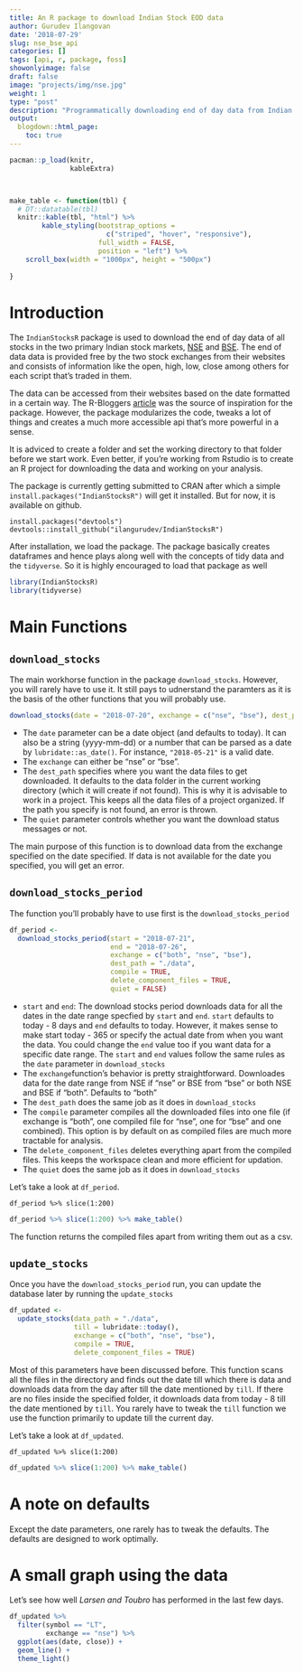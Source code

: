 ```yaml
---
title: An R package to download Indian Stock EOD data
author: Gurudev Ilangovan
date: '2018-07-29'
slug: nse_bse_api
categories: []
tags: [api, r, package, foss]
showonlyimage: false
draft: false
image: "projects/img/nse.jpg"
weight: 1
type: "post"
description: "Programmatically downloading end of day data from Indian stock markets, NSE and BSE."
output:
  blogdown::html_page:
    toc: true
---
```



```r
pacman::p_load(knitr,
               kableExtra)



make_table <- function(tbl) {
  # DT::datatable(tbl)
  knitr::kable(tbl, "html") %>%
        kable_styling(bootstrap_options =
                        c("striped", "hover", "responsive"),
                      full_width = FALSE,
                      position = "left") %>% 
    scroll_box(width = "1000px", height = "500px")
    
}
```

# Introduction

The `IndianStocksR` package is used to download the end of day  data of all stocks in the two primary Indian stock markets, [NSE](http://nseindia.com/) and [BSE](https://www.bseindia.com/). The end of data data is provided free by the two stock exchanges from their websites and consists of information like the open, high, low, close among others for each script that's traded in them. 

The data can be accessed from their websites based on the date formatted in a certain way. The R-Bloggers [article](https://www.r-bloggers.com/extracting-eod-data-from-nse/) was the source of inspiration for the package. However, the package modularizes the code, tweaks a lot of things and creates a much more accessible api that's more powerful in a sense.

It is adviced to create a folder and set the working directory to that folder before we start work. Even better, if you're working from Rstudio is to create an R project for downloading the data and working on your analysis.

The package is currently getting submitted to CRAN after which a simple `install.packages("IndianStocksR")` will get it installed. But for now, it is available on github. 

```
install.packages("devtools")
devtools::install_github("ilangurudev/IndianStocksR")
```

After installation, we load the package. The package basically creates dataframes and hence plays along well with the concepts of tidy data and the `tidyverse`. So it is highly encouraged to load that package as well
```r
library(IndianStocksR)
library(tidyverse)
```

# Main Functions

## `download_stocks`

The main workhorse function in the package `download_stocks`. However, you will rarely have to use it. It still pays to udnerstand the paramters as it is the basis of the other functions that you will probably use. 
```r
download_stocks(date = "2018-07-20", exchange = c("nse", "bse"), dest_path = "./data", quiet = FALSE)
```

- The `date` parameter can be a date object (and defaults to today). It can also be a string (yyyy-mm-dd) or a number that can be parsed as a date by `lubridate::as_date()`. For instance, `"2018-05-21"` is a valid date. 
- The `exchange` can either be "nse" or "bse".
- The `dest_path` specifies where you want the data files to get downloaded. It defaults to the data folder in the current working directory (which it will create if not found). This is why it is advisable to work in a project. This keeps all the data files of a project organized. If the path you specify is not found, an error is thrown. 
- The `quiet` parameter controls whether you want the download status messages or not.

The main purpose of this function is to download data from the exchange specified on the date specified. If data is not available for the date you specified, you will get an error. 

## `download_stocks_period`

The function you'll probably have to use first is the `download_stocks_period`  

```r
df_period <- 
  download_stocks_period(start = "2018-07-21",
                         end = "2018-07-26",
                         exchange = c("both", "nse", "bse"),
                         dest_path = "./data",
                         compile = TRUE,
                         delete_component_files = TRUE,
                         quiet = FALSE)
```

- `start` and `end`: The download stocks period downloads data for all the dates in the date range specfied by `start` and `end`. `start` defaults to today - 8 days and `end` defaults to today. However, it makes sense to make start today - 365 or specify the actual date from when you want the data. You could change the `end` value too if you want data for a specific date range. The `start` and `end` values follow the same rules as the `date` parameter in `download_stocks`
- The `exchange`function's behavior is pretty straightforward. Downloades data for the date range from NSE if "nse" or BSE from "bse" or both NSE and BSE if "both". Defaults to "both"
- The `dest_path` does the same job as it does in `download_stocks`
- The `compile` parameter compiles all the downloaded files into one file (if exchange is "both", one compiled file for "nse", one for "bse" and one combined). This option is by default on as compiled files are much more tractable for analysis. 
- The `delete_component_files` deletes everything apart from the compiled files. This keeps the workspace clean and more efficient for updation.
- The `quiet` does the same job as it does in `download_stocks`

Let's take a look at `df_period`.
```
df_period %>% slice(1:200)
```
```r
df_period %>% slice(1:200) %>% make_table()
```

The function returns the compiled files apart from writing them out as a csv. 

## `update_stocks`

Once you have the `download_stocks_period` run, you can update the database later by running the `update_stocks`
```r
df_updated <- 
  update_stocks(data_path = "./data",
                till = lubridate::today(),
                exchange = c("both", "nse", "bse"),
                compile = TRUE,
                delete_component_files = TRUE)
```


Most of this parameters have been discussed before. This function scans all the files in the directory and finds out the date till which there is data and downloads data from the day after till the date mentioned by `till`. If there are no files inside the specified folder, it downloads data from today - 8 till the date mentioned by `till`. You rarely have to tweak the `till` function we use the function primarily to update till the current day. 

Let's take a look at `df_updated`.
```
df_updated %>% slice(1:200)
```
```r
df_updated %>% slice(1:200) %>% make_table()
```

# A note on defaults

Except the date parameters, one rarely has to tweak the defaults. The defaults are designed to work optimally. 

# A small graph using the data

Let's see how well *Larsen and Toubro* has performed in the last few days. 

```r

df_updated %>% 
  filter(symbol == "LT",
         exchange == "nse") %>% 
  ggplot(aes(date, close)) +
  geom_line() +
  theme_light()

```

